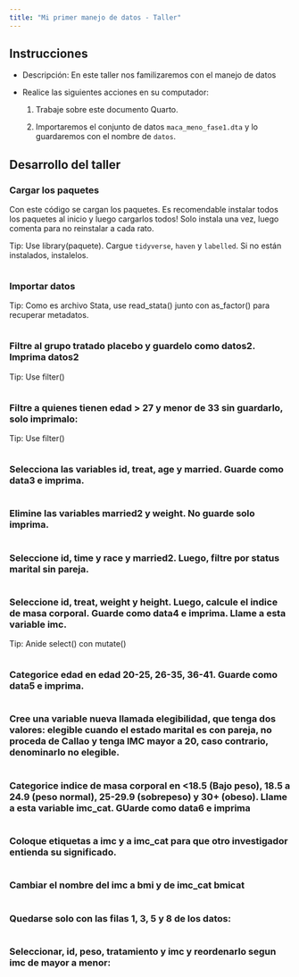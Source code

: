 ```yaml
---
title: "Mi primer manejo de datos - Taller"
---
```


## Instrucciones

-   Descripción: En este taller nos familizaremos con el manejo de datos

-   Realice las siguientes acciones en su computador:

    1)  Trabaje sobre este documento Quarto.

    2)  Importaremos el conjunto de datos `maca_meno_fase1.dta` y lo guardaremos con el nombre de `datos`.
    

## Desarrollo del taller

### Cargar los paquetes

Con este código se cargan los paquetes. Es recomendable instalar todos los paquetes al inicio y luego cargarlos todos! Solo instala una vez, luego comenta para no reinstalar a cada rato. 

Tip: Use library(paquete). Cargue `tidyverse`, `haven` y `labelled`. Si no están instalados, instalelos.

```r

```

### Importar datos

Tip: Como es archivo Stata, use read_stata() junto con as_factor() para recuperar metadatos.

```r

```

### Filtre al grupo tratado placebo y guardelo como datos2. Imprima datos2

Tip:  Use filter()

```r

```

### Filtre a quienes tienen edad > 27 y menor de 33 sin guardarlo, solo imprimalo:

Tip: Use filter()

```r

```

### Selecciona las variables id, treat, age y married. Guarde como data3 e imprima.

```r

```


### Elimine las variables married2 y weight. No guarde solo imprima.

```r

```


### Seleccione id, time y race y married2. Luego, filtre por status marital sin pareja.

```r

```


### Seleccione id, treat, weight y height. Luego, calcule el indice de masa corporal. Guarde como data4 e imprima. Llame a esta variable imc.

Tip: Anide select() con mutate()

```r

```

### Categorice edad en edad 20-25, 26-35, 36-41. Guarde como data5 e imprima.

```r

```


### Cree una variable nueva llamada elegibilidad, que tenga dos valores: elegible cuando el estado marital es con pareja, no proceda de Callao y tenga IMC mayor a 20, caso contrario, denominarlo no elegible.

```r

```


### Categorice indice de masa corporal en <18.5 (Bajo peso), 18.5 a 24.9 (peso normal), 25-29.9 (sobrepeso) y 30+ (obeso). Llame a esta variable imc_cat. GUarde como data6 e imprima

```r

```


### Coloque etiquetas a imc y a imc_cat para que otro investigador entienda su significado.

```r

```

### Cambiar el nombre del imc a bmi y de imc_cat bmicat

```r

```

### Quedarse solo con las filas 1, 3, 5 y 8 de los datos:

```r

```

### Seleccionar, id, peso, tratamiento y imc y reordenarlo segun imc de mayor a menor:

```r

```


